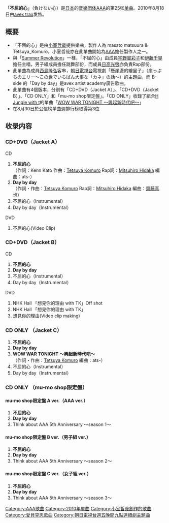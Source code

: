 {{Multiple issues|
{{unreferenced|time=2011-07-31T09:02:48+00:00}}
{{Notability Unreferenced|time=2020-02-22T07:59:25+00:00}}
}}
{{Infobox Single
| Name           = 不屈的心
| Cover          = AAA_-_負けない心.JPG
| Artist         = [[AAA_(团体)|AAA]]
| Album          = [[Buzz_Communication|Buzz Communication]]
| A-side          = 不屈的心
| B-side          = Day by day <br/> WOW WAR TONIGHT ～興起新時代吧～
| Released       = 2010年8月18日
| Format         = [[单曲|單曲]]
| Recorded       = 2010年<br/>{{JPN}}
| Genre          = [[J-POP|J-POP]]
| Lenght         =
| Label          = [[avex_trax|avex trax]]
| Writer         = [[小室哲哉|小室哲哉]]（作曲）
| Producer       = masato max matuura<br/>[[小室哲哉|Tetsuya_Komuro]]
| Certification  = 
| Chart position = * 週間最高排名第3位<small>（[[Oricon公信榜|Oricon]]）</small> 
| Last single    = [[想見你的理由_/_Dream_After_Dream_～夢醒之夢～|想見你的理由 / Dream After Dream ～夢醒之夢～]]<br/>（2010年）
| This single    = '''不屈的心'''<br/>（2010年）
| Next single    = [[PARADISE_/_Endless_Fighters|PARADISE / Endless Fighters]]<br/>（2010年）
| Misc           =
}}
「'''不屈的心'''」（負けない心）是[[日本|日本]]的[[音乐团体|音樂团体]][[AAA_(团体)|AAA]]的第25张[[单曲|单曲]]。2010年8月18日由[[avex_trax|avex trax]]发售。

== 概要 ==
* 「不屈的心」是由[[小室哲哉|小室哲哉]]提供樂曲，製作人為 masato matsuura & Tetsuya_Komuro，小室哲哉亦在此單曲開始為[[AAA_(团体)|AAA]]擔任製作人之一。
* 與「[[Break_Down_/_Break_your_name_/_Summer_Revolution|Summer Revolution]]」一樣，「不屈的心」由成員[[宇野實彩子|宇野實彩子]]和[[伊藤千晃|伊藤千晃]]擔任主唱，男子組成員擔任跳舞部份，而成員[[日高光啓|日高光啓]]亦負責Rap部份。
* 此單曲為成員[[西島隆弘|西島隆弘]]客串，[[朝日電視台|朝日電視台]]電視劇「懸崖邊的繪里子」（崖っぷちのエリー〜この世でいちばん大事な「カネ」の話〜）的主題曲，而 B-side 的「Day by day」是avex artist academy廣告歌曲。
* 此單曲有4個版本，分別有「CD+DVD（Jacket A）」、「CD+DVD（Jacket B）」、「CD ONLY」和「mu-mo shop限定盤」。「CD ONLY」收錄了組合[[H_Jungle_with_t|H Jungle with t]]的單曲「[[WOW_WAR_TONIGHT_～興起新時代吧～|WOW WAR TONIGHT ～興起新時代吧～]]」
* 在8月30日於公信榜单曲週排行榜取得第3位

== 收录内容 ==
===CD+DVD（Jacket A）===
;CD
#'''不屈的心'''<br/>（作詞：Kenn Kato 作曲：[[小室哲哉|Tetsuya Komuro]] Rap詞：[[日高光啓|Mitsuhiro Hidaka]] 編曲：ats-）
#'''Day by day'''<br/>（作詞・作曲：[[小室哲哉|Tetsuya Komuro]] Rap詞：[[日高光啓|Mitsuhiro Hidaka]] 編曲：[[齋藤真也|齋藤真也]]）
#不屈的心（Instrumental）
#Day by day（Instrumental）
;DVD
#不屈的心(Video Clip)

===CD+DVD（Jacket B）===
;CD
#'''不屈的心'''
#'''Day by day'''
#不屈的心（Instrumental）
#Day by day（Instrumental）
;DVD
#NHK Hall 「想見你的理由 with TK」Off shot
#NHK Hall 「想見你的理由 with TK」
#想見你的理由(Video clip making)

===CD ONLY （Jacket C）===
#'''不屈的心'''
#'''Day by day'''
#'''WOW WAR TONIGHT ～興起新時代吧～'''<br/>（作詞・作曲：[[小室哲哉|Tetsuya Komuro]] 編曲：ats-）
#不屈的心（Instrumental）
#Day by day（Instrumental）

===CD ONLY （mu-mo shop限定盤）===
==== mu-mo shop限定盤 A ver.（AAA ver.）====
#'''不屈的心'''
#'''Day by day'''
#Think about AAA 5th Anniversary 〜season 1〜

==== mu-mo shop限定盤 B ver.（男子組 ver.）====
#'''不屈的心'''
#'''Day by day'''
#Think about AAA 5th Anniversary 〜season 2〜

==== mu-mo shop限定盤 C ver.（女子組 ver.）====
#'''不屈的心'''
#'''Day by day'''
#Think about AAA 5th Anniversary 〜season 3〜
{{朝日電視台週五晚間九點連續劇主題曲|朝日電視台週五晚間九點連續劇主題曲 = }}
{{AAA}}

{{DEFAULTSORT:Makenai kokoro}}
[[Category:AAA歌曲|Category:AAA歌曲]]
[[Category:2010年單曲|Category:2010年單曲]]
[[Category:小室哲哉創作的歌曲|Category:小室哲哉創作的歌曲]]
[[Category:愛貝克思歌曲|Category:愛貝克思歌曲]]
[[Category:朝日電視台週五晚間九點連續劇主題曲|Category:朝日電視台週五晚間九點連續劇主題曲]]